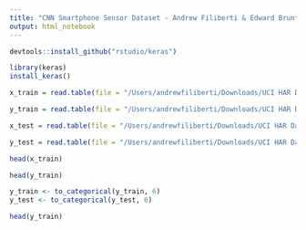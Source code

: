 ```yaml
---
title: "CNN Smartphone Sensor Dataset - Andrew Filiberti & Edward Brunton"
output: html_notebook
---
```


```r
devtools::install_github("rstudio/keras")
```


```r
library(keras)
install_keras()
```

```r
x_train = read.table(file = "/Users/andrewfiliberti/Downloads/UCI HAR Dataset/train/X_train.txt", sep = "" , header = F , na.strings ="", stringsAsFactors= F)

y_train = read.table(file = "/Users/andrewfiliberti/Downloads/UCI HAR Dataset/train/y_train.txt", sep = "" , header = F , na.strings ="", stringsAsFactors= F)

x_test = read.table(file = "/Users/andrewfiliberti/Downloads/UCI HAR Dataset/test/X_test.txt", sep = "" , header = F , na.strings ="", stringsAsFactors= F)

y_test = read.table(file = "/Users/andrewfiliberti/Downloads/UCI HAR Dataset/test/y_test.txt", sep = "" , header = F , na.strings ="", stringsAsFactors= F)
```

```r
head(x_train)
```

```r
head(y_train)
```

```r
y_train <- to_categorical(y_train, 6)
y_test <- to_categorical(y_test, 6)
```


```r
head(y_train)
```

```r

```






